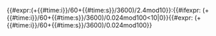 {{#expr:({{LOCALHOUR}}+{{#time:i}}/60+{{#time:s}}/3600)/2.4mod10}}:{{#ifexpr: ({{LOCALHOUR}}+{{#time:i}}/60+{{#time:s}}/3600)/0.024mod100<10|0}}{{#expr: ({{LOCALHOUR}}+{{#time:i}}/60+{{#time:s}}/3600)/0.024mod100}}<noinclude>

[[Category:法國共和曆模板|{{PAGENAME}}]]
</noinclude>